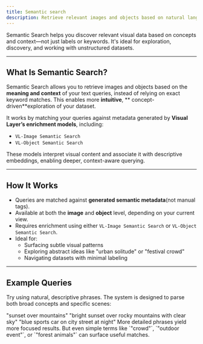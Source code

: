 ```yaml
---
title: Semantic search
description: Retrieve relevant images and objects based on natural language and contextual understanding—beyond keyword matching.
---
```


<Card title="How this Helps" icon="lightbulb">
  Semantic Search helps you discover relevant visual data based on concepts and context—not just labels or keywords. It's ideal for exploration, discovery, and working with unstructured datasets.
</Card>

---

## What Is Semantic Search?

Semantic Search allows you to retrieve images and objects based on the **meaning and context** of your text queries, instead of relying on exact keyword matches. This enables more **intuitive**, ** concept-driven**exploration of your dataset.

It works by matching your queries against metadata generated by **Visual Layer’s enrichment models**, including:

- `VL-Image Semantic Search`
- `VL-Object Semantic Search`

These models interpret visual content and associate it with descriptive embeddings, enabling deeper, context-aware querying.

---

## How It Works

- Queries are matched against **generated semantic metadata**(not manual tags).
- Available at both the **image** and **object** level, depending on your current view.
- Requires enrichment using either `VL-Image Semantic Search` or `VL-Object Semantic Search`.
- Ideal for:
  - Surfacing subtle visual patterns
  - Exploring abstract ideas like "urban solitude" or "festival crowd"
  - Navigating datasets with minimal labeling

---

## Example Queries

Try using natural, descriptive phrases. The system is designed to parse both broad concepts and specific scenes:

<Card title="Simple Query">
"sunset over mountains"
</Card>

<Card title="Detailed Scene">
"bright sunset over rocky mountains with clear sky"
</Card>

<Card title="Combined Attributes">
"blue sports car on city street at night"
</Card>

<Tip>
More detailed phrases yield more focused results. But even simple terms like `"crowd"`, `"outdoor event"`, or `"forest animals"` can surface useful matches.
</Tip>
